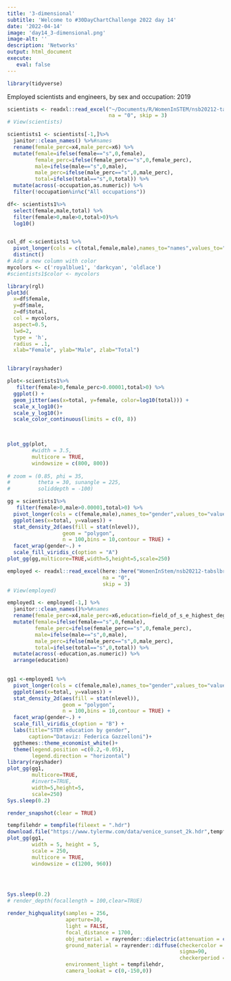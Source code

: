 ```yaml
---
title: '3-dimensional'
subtitle: 'Welcome to #30DayChartChallenge 2022 day 14'
date: '2022-04-14'
image: 'day14_3-dimensional.png'
image-alt: ''
description: 'Networks'
output: html_document
execute: 
   eval: false
---
```





```r
library(tidyverse)
```

Employed scientists and engineers, by sex and occupation: 2019
```r
scientists <- readxl::read_excel("~/Documents/R/WomenInSTEM/nsb20212-tabslbr-024_scientists.xlsx",
                                 na = "0", skip = 3)
# View(scientists)
```


```r
scientists1 <- scientists[-1,]%>%
  janitor::clean_names() %>%#names
  rename(female_perc=x4,male_perc=x6) %>%
  mutate(female=ifelse(female=="s",0,female),
         female_perc=ifelse(female_perc=="s",0,female_perc),
         male=ifelse(male=="s",0,male),
         male_perc=ifelse(male_perc=="s",0,male_perc),
         total=ifelse(total=="s",0,total)) %>%
  mutate(across(-occupation,as.numeric)) %>% 
  filter(!occupation%in%c("All occupations")) 
```



```r
df<- scientists1%>%
  select(female,male,total) %>%
  filter(female>0,male>0,total>0)%>%
  log10()


col_df <-scientists1 %>%
  pivot_longer(cols = c(total,female,male),names_to="names",values_to="values")%>%
  distinct()
# Add a new column with color
mycolors <- c('royalblue1', 'darkcyan', 'oldlace')
#scientists1$color <- mycolors

library(rgl)
plot3d( 
  x=df$female, 
  y=df$male, 
  z=df$total, 
  col = mycolors,
  aspect=0.5,
  lwd=2,
  type = 'h', 
  radius = .1,
  xlab="Female", ylab="Male", zlab="Total")



```

```r
library(rayshader)

plot<-scientists1%>%
   filter(female>0,female_perc>0.00001,total>0) %>%
  ggplot() + 
  geom_jitter(aes(x=total, y=female, color=log10(total))) + 
  scale_x_log10()+
  scale_y_log10()+
  scale_color_continuous(limits = c(0, 8))

 

plot_gg(plot, 
        #width = 3.5, 
        multicore = TRUE,
        windowsize = c(800, 800))
        
# zoom = (0.85, phi = 35, 
#         theta = 30, sunangle = 225, 
#         soliddepth = -100)
```

```r
gg = scientists1%>%
   filter(female>0,male>0.00001,total>0) %>%
  pivot_longer(cols = c(female,male),names_to="gender",values_to="values") %>%
  ggplot(aes(x=total, y=values)) +
  stat_density_2d(aes(fill = stat(nlevel)), 
                  geom = "polygon",
                  n = 100,bins = 10,contour = TRUE) +
  facet_wrap(gender~.) +
  scale_fill_viridis_c(option = "A")
plot_gg(gg,multicore=TRUE,width=5,height=5,scale=250)
```


```r
employed <- readxl::read_excel(here::here("WomenInStem/nsb20212-tabslbr-025_employed.xlsx"), 
                               na = "0", 
                               skip = 3)
# View(employed)
```

```r
employed1 <- employed[-1,] %>%
  janitor::clean_names()%>%#names
  rename(female_perc=x4,male_perc=x6,education=field_of_s_e_highest_degree) %>%
  mutate(female=ifelse(female=="s",0,female),
         female_perc=ifelse(female_perc=="s",0,female_perc),
         male=ifelse(male=="s",0,male),
         male_perc=ifelse(male_perc=="s",0,male_perc),
         total=ifelse(total=="s",0,total)) %>%
  mutate(across(-education,as.numeric)) %>%
  arrange(education) 
  
```


```r
gg1 <-employed1 %>%
  pivot_longer(cols = c(female,male),names_to="gender",values_to="values") %>%
  ggplot(aes(x=total, y=values)) +
  stat_density_2d(aes(fill = stat(nlevel)), 
                  geom = "polygon",
                  n = 100,bins = 10,contour = TRUE) +
  facet_wrap(gender~.) +
  scale_fill_viridis_c(option = "B") +
  labs(title="STEM education by gender",
       caption="Dataviz: Federica Gazzelloni")+
  ggthemes::theme_economist_white()+
  theme(legend.position =c(0.2,-0.05),
        legend.direction = "horizontal")
library(rayshader)
plot_gg(gg1,
        multicore=TRUE,
        #invert=TRUE,
        width=5,height=5,
        scale=250)
Sys.sleep(0.2)

render_snapshot(clear = TRUE)
```



```r
tempfilehdr = tempfile(fileext = ".hdr")
download.file("https://www.tylermw.com/data/venice_sunset_2k.hdr",tempfilehdr)
plot_gg(gg1, 
        width = 5, height = 5, 
        scale = 250, 
        multicore = TRUE, 
        windowsize = c(1200, 960))
        



Sys.sleep(0.2)
# render_depth(focallength = 100,clear=TRUE)

render_highquality(samples = 256, 
                   aperture=30, 
                   light = FALSE, 
                   focal_distance = 1700,
                   obj_material = rayrender::dielectric(attenuation = c(1,1,0.3)/200), 
                   ground_material = rayrender::diffuse(checkercolor = "grey80",
                                                        sigma=90,
                                                        checkerperiod = 100),
                   environment_light = tempfilehdr, 
                   camera_lookat = c(0,-150,0))
```



